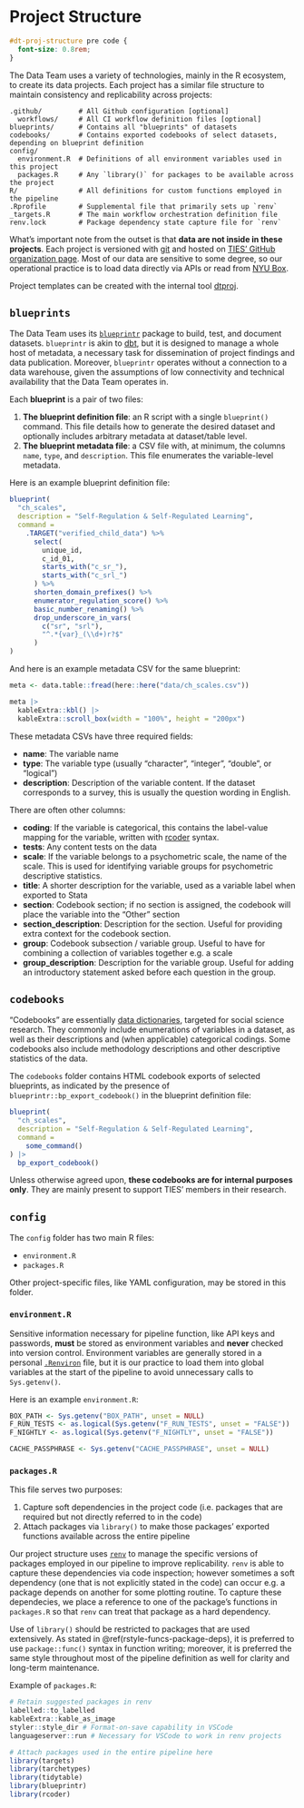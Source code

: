 # Project Structure {#dt-proj-structure}

```css
#dt-proj-structure pre code {
  font-size: 0.8rem;
}
```

The Data Team uses a variety of technologies, mainly in the R ecosystem, to create its data projects. Each project has a similar file structure to maintain consistency and replicability across projects:

```
.github/         # All Github configuration [optional]
  workflows/     # All CI workflow definition files [optional]
blueprints/      # Contains all "blueprints" of datasets
codebooks/       # Contains exported codebooks of select datasets, depending on blueprint definition
config/
  environment.R  # Definitions of all environment variables used in this project
  packages.R     # Any `library()` for packages to be available across the project
R/               # All definitions for custom functions employed in the pipeline
.Rprofile        # Supplemental file that primarily sets up `renv`
_targets.R       # The main workflow orchestration definition file
renv.lock        # Package dependency state capture file for `renv`
```

What's important note from the outset is that **data are not inside in these projects**. Each project is versioned with [git](https://git-scm.org) and hosted on [TIES' GitHub organization page](https://github.com/nyuglobalties). Most of our data are sensitive to some degree, so our operational practice is to load data directly via APIs or read from [NYU Box](https://nyu.app.box.com).

Project templates can be created with the internal tool [dtproj](https://github.com/nyuglobalties/dtproj).

## `blueprints`

The Data Team uses its [`blueprintr`](https://nyuglobalties.github.io/blueprintr) package to build, test, and document datasets. `blueprintr` is akin to [dbt](https://getdbt.com), but it is designed to manage a whole host of metadata, a necessary task for dissemination of project findings and data publication. Moreover, `blueprintr` operates without a connection to a data warehouse, given the assumptions of low connectivity and technical availability that the Data Team operates in.

Each **blueprint** is a pair of two files:

1. **The blueprint definition file**: an R script with a single `blueprint()` command. This file details how to generate the desired dataset and optionally includes arbitrary metadata at dataset/table level.
1. **The blueprint metadata file**: a CSV file with, at minimum, the columns `name`, `type`, and `description`. This file enumerates the variable-level metadata.

Here is an example blueprint definition file:

```r
blueprint(
  "ch_scales",
  description = "Self-Regulation & Self-Regulated Learning",
  command =
    .TARGET("verified_child_data") %>%
      select(
        unique_id,
        c_id_01,
        starts_with("c_sr_"),
        starts_with("c_srl_")
      ) %>%
      shorten_domain_prefixes() %>%
      enumerator_regulation_score() %>%
      basic_number_renaming() %>%
      drop_underscore_in_vars(
        c("sr", "srl"),
        "^.*{var}_(\\d+)r?$"
      )
)
```

And here is an example metadata CSV for the same blueprint:

```r
meta <- data.table::fread(here::here("data/ch_scales.csv"))

meta |>
  kableExtra::kbl() |>
  kableExtra::scroll_box(width = "100%", height = "200px")
```

These metadata CSVs have three required fields:

- **name**: The variable name
- **type**: The variable type (usually "character", "integer", "double", or "logical")
- **description**: Description of the variable content. If the dataset corresponds to a survey, this is usually the question wording in English.

There are often other columns:

- **coding**: If the variable is categorical, this contains the label-value mapping for the variable, written with [rcoder](https://nyuglobalties.github.io/rcoder) syntax.
- **tests**: Any content tests on the data
- **scale**: If the variable belongs to a psychometric scale, the name of the scale. This is used for identifying variable groups for psychometric descriptive statistics.
- **title**: A shorter description for the variable, used as a variable label when exported to Stata
- **section**: Codebook section; if no section is assigned, the codebook will place the variable into the "Other" section
- **section_description**: Description for the section. Useful for providing extra context for the codebook section.
- **group**: Codebook subsection / variable group. Useful to have for combining a collection of variables together e.g. a scale
- **group_description**: Description for the variable group. Useful for adding an introductory statement asked before each question in the group.

## `codebooks`

"Codebooks" are essentially [data dictionaries](https://en.wikipedia.org/wiki/Data_dictionary), targeted for social science research. They commonly include enumerations of variables in a dataset, as well as their descriptions and (when applicable) categorical codings. Some codebooks also include methodology descriptions and other descriptive statistics of the data.

The `codebooks` folder contains HTML codebook exports of selected blueprints, as indicated by the presence of `blueprintr::bp_export_codebook()` in the blueprint definition file:

```r
blueprint(
  "ch_scales",
  description = "Self-Regulation & Self-Regulated Learning",
  command =
    some_command()
) |>
  bp_export_codebook()
```

Unless otherwise agreed upon, **these codebooks are for internal purposes only**. They are mainly present to support TIES' members in their research.

## `config`

The `config` folder has two main R files:

- `environment.R`
- `packages.R`

Other project-specific files, like YAML configuration, may be stored in this folder.

### `environment.R`

Sensitive information necessary for pipeline function, like API keys and passwords, **must** be stored as environment variables and **never** checked into version control. Environment variables are generally stored in a personal [`.Renviron`](https://rstats.wtf/r-startup.html#renviron) file, but it is our practice to load them into global variables at the start of the pipeline to avoid unnecessary calls to `Sys.getenv()`.

Here is an example `environment.R`:

```r
BOX_PATH <- Sys.getenv("BOX_PATH", unset = NULL)
F_RUN_TESTS <- as.logical(Sys.getenv("F_RUN_TESTS", unset = "FALSE"))
F_NIGHTLY <- as.logical(Sys.getenv("F_NIGHTLY", unset = "FALSE"))

CACHE_PASSPHRASE <- Sys.getenv("CACHE_PASSPHRASE", unset = NULL)
```

### `packages.R`

This file serves two purposes:

1. Capture soft dependencies in the project code (i.e. packages that are required but not directly referred to in the code)
1. Attach packages via `library()` to make those packages' exported functions available across the entire pipeline

Our project structure uses [`renv`](https://rstudio.github.io/renv/articles/renv.html) to manage the specific versions of packages employed in our pipeline to improve replicability. `renv` is able to capture these dependencies via code inspection; however sometimes a soft dependency (one that is not explicitly stated in the code) can occur e.g. a package depends on another for some plotting routine. To capture these dependecies, we place a reference to one of the package's functions in `packages.R` so that `renv` can treat that package as a hard dependency.

Use of `library()` should be restricted to packages that are used extensively. As stated in \@ref(rstyle-funcs-package-deps), it is preferred to use `package::func()` syntax in function writing; moreover, it is preferred the same style throughout most of the pipeline definition as well for clarity and long-term maintenance.

Example of `packages.R`:

```r
# Retain suggested packages in renv
labelled::to_labelled
kableExtra::kable_as_image
styler::style_dir # Format-on-save capability in VSCode
languageserver::run # Necessary for VSCode to work in renv projects

# Attach packages used in the entire pipeline here
library(targets)
library(tarchetypes)
library(tidytable)
library(blueprintr)
library(rcoder)
```
